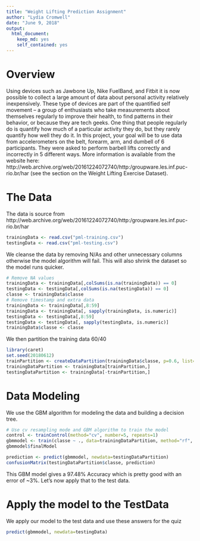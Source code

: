 ```yaml
---
title: "Weight Lifting Prediction Assignment"
author: "Lydia Cromwell"
date: "June 9, 2018"
output: 
  html_document:
    keep_md: yes
    self_contained: yes
---
```


# Overview

Using devices such as Jawbone Up, Nike FuelBand, and Fitbit it is now possible to collect a large amount of data about personal activity relatively inexpensively. These type of devices are part of the quantified self movement – a group of enthusiasts who take measurements about themselves regularly to improve their health, to find patterns in their behavior, or because they are tech geeks. One thing that people regularly do is quantify how much of a particular activity they do, but they rarely quantify how well they do it. In this project, your goal will be to use data from accelerometers on the belt, forearm, arm, and dumbell of 6 participants. They were asked to perform barbell lifts correctly and incorrectly in 5 different ways. More information is available from the website here: http://web.archive.org/web/20161224072740/http:/groupware.les.inf.puc-rio.br/har (see the section on the Weight Lifting Exercise Dataset).

# The Data

The data is source from http://web.archive.org/web/20161224072740/http:/groupware.les.inf.puc-rio.br/har

```R
trainingData <- read.csv("pml-training.csv")
testingData <- read.csv("pml-testing.csv")
```

We cleanse the data by removing N/As and other unnecessary columns otherwise the model algorithm will fail. This will also shrink the dataset so the model runs quicker.
```R
# Remove NA values
trainingData <- trainingData[,colSums(is.na(trainingData)) == 0]
testingData <- testingData[,colSums(is.na(testingData)) == 0]
classe <- trainingData$classe
# Remove timestamp and extra data
trainingData <- trainingData[,8:59]
trainingData <- trainingData[, sapply(trainingData, is.numeric)]
testingData <- testingData[,8:59]
testingData <- testingData[, sapply(testingData, is.numeric)]
trainingData$classe <- classe
```

We then partition the training data 60/40
```R
library(caret)
set.seed(20180612)
trainPartition <- createDataPartition(trainingData$classe, p=0.6, list=FALSE)
trainingDataPartition <- trainingData[trainPartition,]
testingDataPartition <- trainingData[-trainPartition,]
```

# Data Modeling
We use the GBM algorithm for modeling the data and building a decision tree.
```R
# Use cv resampling mode and GBM algorithm to train the model
control <- trainControl(method="cv", number=5, repeats=1)
gbmmodel <- train(classe ~ ., data=trainingDataPartition, method="rf", trControl=control, verbose=FALSE)
gbmmodel$finalModel

prediction <- predict(gbmmodel, newdata=testingDataPartition)
confusionMatrix(testingDataPartition$classe, prediction)
```

This GBM model gives a 97.48% Accuracy which is pretty good with an error of ~3%. Let's now apply that to the test data.

# Apply the model to the TestData
We apply our model to the test data and use these answers for the quiz
```R
predict(gbmmodel, newdata=testingData)
```